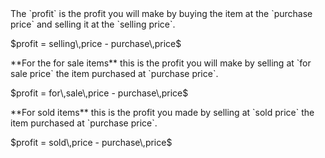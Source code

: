   <Accordion icon="input-numeric" title="Profit (PRF)">
    <ResponseField name="profit" type="decimal">
      The `profit` is the profit you will make by buying the item at the `purchase price` and selling it at the `selling price`.
      <p>$profit = selling\,price - purchase\,price$</p>
      <Info>**For the for sale items** this is the profit you will make by selling at `for sale price` the item purchased at `purchase price`.
      <p>$profit = for\,sale\,price - purchase\,price$</p></Info>
      <Info>**For sold items** this is the profit you made by selling at `sold price` the item purchased at `purchase price`.
      <p>$profit = sold\,price - purchase\,price$</p></Info>
    </ResponseField>
  </Accordion>